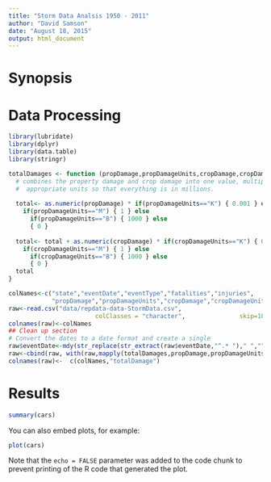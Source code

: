 ```yaml
---
title: "Storm Data Analsis 1950 - 2011"
author: "David Samson"
date: "August 18, 2015"
output: html_document
---
```

# Synopsis
# Data Processing

```r
library(lubridate)
library(dplyr)
library(data.table)
library(stringr)

totalDamages <- function (propDamage,propDamageUnits,cropDamage,cropDamageUnits) {
  # combines the property damage and crop damage into one value, multiplied by 
  #  appropriate units so that everything is in millions. 
  
  total<- as.numeric(propDamage) * if(propDamageUnits=="K") { 0.001 } else 
    if(propDamageUnits=="M") { 1 } else 
      if(propDamageUnits=="B") { 1000 } else
      { 0 }
  
  total<- total + as.numeric(cropDamage) * if(cropDamageUnits=="K") { 0.001 } else 
    if(cropDamageUnits=="M") { 1 } else 
      if(cropDamageUnits=="B") { 1000 } else
      { 0 }
  total
}  

colNames<-c("state","eventDate","eventType","fatalities","injuries",
            "propDamage","propDamageUnits","cropDamage","cropDamageUnits","refnum")
raw<-read.csv("data/repdata-data-StormData.csv",
                        colClasses = "character",               skip=100000,nrows=50000)[c(1,2,8,23:28,37)]
colnames(raw)<-colNames
## Clean up section
# Convert the dates to a date format and create a single 
raw$eventDate<-mdy(str_replace(str_extract(raw$eventDate,"^.* ")," ",""))
raw<-cbind(raw, with(raw,mapply(totalDamages,propDamage,propDamageUnits,cropDamage, cropDamageUnits)))
colnames(raw)<-  c(colNames,"totalDamage")
```


# Results 


```r
summary(cars)
```

You can also embed plots, for example:

```r
plot(cars)
```

Note that the `echo = FALSE` parameter was added to the code chunk to prevent printing of the R code that generated the plot.
